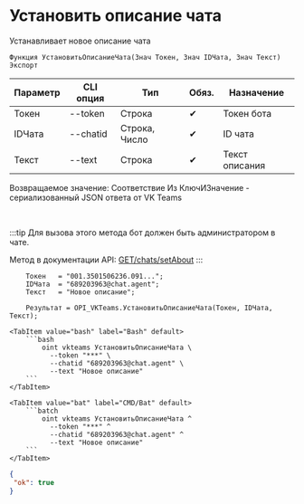 ﻿---
sidebar_position: 13
---


# Установить описание чата
 Устанавливает новое описание чата



`Функция УстановитьОписаниеЧата(Знач Токен, Знач IDЧата, Знач Текст) Экспорт`

  | Параметр | CLI опция | Тип | Обяз. | Назначение |
  |-|-|-|-|-|
  | Токен | --token | Строка | &#x2714; | Токен бота |
  | IDЧата | --chatid | Строка, Число | &#x2714; | ID чата |
  | Текст | --text | Строка | &#x2714; | Текст описания |

  
  Возвращаемое значение:   Соответствие Из КлючИЗначение - сериализованный JSON ответа от VK Teams

<br/>

:::tip
Для вызова этого метода бот должен быть администратором в чате.

 Метод в документации API: [GET ​​/chats/setAbout](https://teams.vk.com/botapi/#/chats/get_chats_setAbout)
:::
<br/>


```bsl title="Пример кода"
    Токен   = "001.3501506236.091...";
    IDЧата  = "689203963@chat.agent";
    Текст   = "Новое описание";

    Результат = OPI_VKTeams.УстановитьОписаниеЧата(Токен, IDЧата, Текст);
```
    

 <Tabs>
  
    <TabItem value="bash" label="Bash" default>
        ```bash
            oint vkteams УстановитьОписаниеЧата \
              --token "***" \
              --chatid "689203963@chat.agent" \
              --text "Новое описание"
        ```
    </TabItem>
  
    <TabItem value="bat" label="CMD/Bat" default>
        ```batch
            oint vkteams УстановитьОписаниеЧата ^
              --token "***" ^
              --chatid "689203963@chat.agent" ^
              --text "Новое описание"
        ```
    </TabItem>
</Tabs>


```json title="Результат"
{
 "ok": true
}
```
